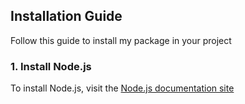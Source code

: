 ## Installation Guide

Follow this guide to install my package in your project

### 1. Install Node.js

To install Node.js, visit the
[Node.js documentation site](https://nodejs.org/en/download)